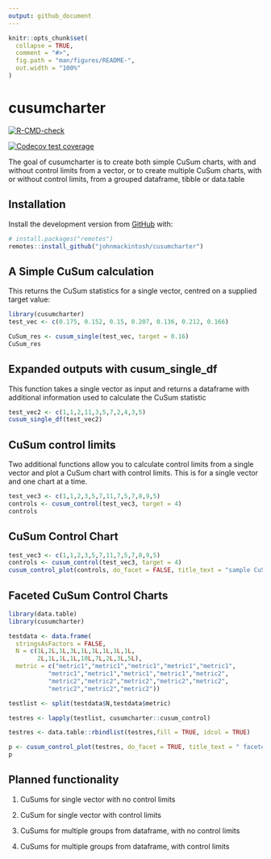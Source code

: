 ```yaml
---
output: github_document
---
```


<!-- README.md is generated from README.Rmd. Please edit that file -->

```r
knitr::opts_chunk$set(
  collapse = TRUE,
  comment = "#>",
  fig.path = "man/figures/README-",
  out.width = "100%"
)
```

# cusumcharter

<!-- badges: start -->

[![R-CMD-check](https://github.com/johnmackintosh/cusumcharter/workflows/R-CMD-check/badge.svg)](https://github.com/johnmackintosh/cusumcharter/actions)

[![Codecov test coverage](https://codecov.io/gh/johnmackintosh/cusumcharter/branch/master/graph/badge.svg)](https://codecov.io/gh/johnmackintosh/cusumcharter?branch=master)

<!-- badges: end -->

The goal of cusumcharter is to create both simple CuSum charts, with and without control limits from a vector, or to create multiple CuSum charts, with or without control limits, from a grouped dataframe, tibble or data.table

## Installation

Install the development version from [GitHub](https://github.com/) with:

``` r
# install.packages("remotes")
remotes::install_github("johnmackintosh/cusumcharter")
```

## A Simple CuSum calculation

This returns the CuSum statistics for a single vector, centred on a supplied target value:

```r
library(cusumcharter)
test_vec <- c(0.175, 0.152, 0.15, 0.207, 0.136, 0.212, 0.166)

CuSum_res <- cusum_single(test_vec, target = 0.16)
CuSum_res
```

## Expanded outputs with cusum_single_df

This function takes a single vector as input and returns a dataframe with additional information used to calculate the CuSum statistic

```r
test_vec2 <- c(1,1,2,11,3,5,7,2,4,3,5)
cusum_single_df(test_vec2)
```


## CuSum control limits

Two additional functions allow you to calculate control limits from a single vector and plot a CuSum chart with control limits. This is for a single vector and one chart at a time. 

```r
test_vec3 <- c(1,1,2,3,5,7,11,7,5,7,8,9,5)
controls <- cusum_control(test_vec3, target = 4)
controls
```

## CuSum Control Chart

```r
test_vec3 <- c(1,1,2,3,5,7,11,7,5,7,8,9,5)
controls <- cusum_control(test_vec3, target = 4)
cusum_control_plot(controls, do_facet = FALSE, title_text = "sample CuSum with controls shows out of control since 7th observation")
```


## Faceted CuSum Control Charts 

```r
library(data.table)
library(cusumcharter)

testdata <- data.frame(
  stringsAsFactors = FALSE,
  N = c(1L,2L,1L,3L,1L,1L,1L,1L,1L,
        2L,1L,1L,1L,10L,7L,2L,3L,5L),
  metric = c("metric1","metric1","metric1","metric1","metric1",
           "metric1","metric1","metric1","metric1","metric2",
           "metric2","metric2","metric2","metric2","metric2",
           "metric2","metric2","metric2"))

testlist <- split(testdata$N,testdata$metric)

testres <- lapply(testlist, cusumcharter::cusum_control)

testres <- data.table::rbindlist(testres,fill = TRUE, idcol = TRUE)

p <- cusum_control_plot(testres, do_facet = TRUE, title_text = " faceted CuSum Control plots")
p

```



## Planned functionality

1.  CuSums for single vector with no control limits

2.  CuSum for single vector with control limits

3.  CuSums for multiple groups from dataframe, with no control limits

4.  CuSums for multiple groups from dataframe, with control limits
